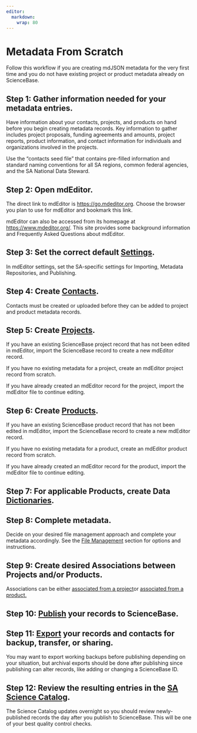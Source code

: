 ```yaml
---
editor: 
  markdown: 
    wrap: 80
---
```


# Metadata From Scratch

Follow this workflow if you are creating mdJSON metadata for the very first time
and you do not have existing project or product metadata already on ScienceBase.

## Step 1: Gather information needed for your metadata entries.

Have information about your contacts, projects, and products on hand before you
begin creating metadata records. Key information to gather includes project
proposals, funding agreements and amounts, project reports, product information,
and contact information for individuals and organizations involved in the
projects.

Use the "contacts seed file" that contains pre-filled information and standard
naming conventions for all SA regions, common federal agencies, and the SA
National Data Steward.

## Step 2: Open mdEditor.

The direct link to mdEditor is <https://go.mdeditor.org>. Choose the browser you
plan to use for mdEditor and bookmark this link.

mdEditor can also be accessed from its homepage at <https://www.mdeditor.org/>.
This site provides some background information and Frequently Asked Questions
about mdEditor.

## Step 3: Set the correct default [Settings](../settings.md).

In mdEditor settings, set the SA-specific settings for Importing, Metadata
Repositories, and Publishing.

## Step 4: Create [Contacts](../contacts/).

Contacts must be created or uploaded before they can be added to project and
product metadata records.

## Step 5: Create [Projects](../project-entry-guidance/).

If you have an existing ScienceBase project record that has not been edited in
mdEditor, import the ScienceBase record to create a new mdEditor record.

If you have no existing metadata for a project, create an mdEditor project
record from scratch.

If you have already created an mdEditor record for the project, import the
mdEditor file to continue editing.

## Step 6: Create [Products](../product-entry-guidance/).

If you have an existing ScienceBase product record that has not been edited in
mdEditor, import the ScienceBase record to create a new mdEditor record.

If you have no existing metadata for a product, create an mdEditor product
record from scratch.

If you have already created an mdEditor record for the product, import the
mdEditor file to continue editing.

## Step 7: For applicable Products, create Data [Dictionaries](../product-entry-guidance/dictionaries-tab-product.md).

## Step 8: Complete metadata.

Decide on your desired file management approach and complete your metadata
accordingly. See the [File Management](../data-management/) section for options
and instructions.

## Step 9: Create desired Associations between Projects and/or Products.

Associations can be either [associated from a
project](../project-entry-guidance/associating-records.md)or [associated from a
product.](../product-entry-guidance/associating-records-products.md)

## Step 10: [Publish](../publish/) your records to ScienceBase.

## Step 11: [Export](../data-management/export.md) your records and contacts for backup, transfer, or sharing.

You may want to export working backups before publishing depending on your
situation, but archival exports should be done after publishing since publishing
can alter records, like adding or changing a ScienceBase ID.

## Step 12: Review the resulting entries in the [SA Science Catalog](https://www.fws.gov/science/catalog/).

The Science Catalog updates overnight so you should review newly-published
records the day after you publish to ScienceBase. This will be one of your best
quality control checks.
